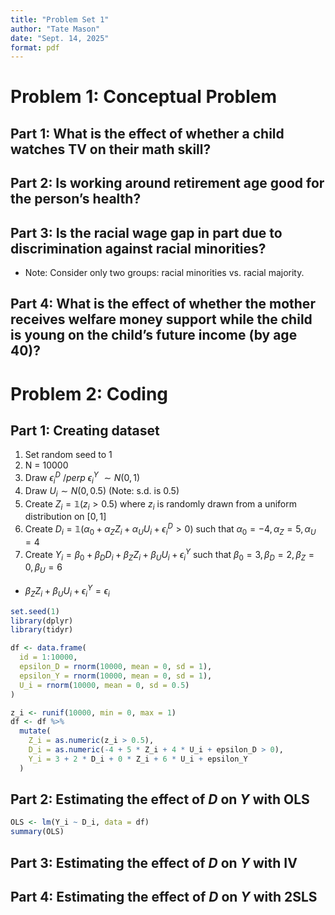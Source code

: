 ```yaml
---
title: "Problem Set 1"
author: "Tate Mason"
date: "Sept. 14, 2025"
format: pdf
---
```


# Problem 1: Conceptual Problem

## Part 1: What is the effect of whether a child watches TV on their math skill?

## Part 2: Is working around retirement age good for the person's health?

## Part 3: Is the racial wage gap in part due to discrimination against racial minorities?
- Note: Consider only two groups: racial minorities vs. racial majority.

## Part 4: What is the effect of whether the mother receives welfare money support while the child is young on the child's future income (by age 40)?

# Problem 2: Coding

## Part 1: Creating dataset
1. Set random seed to 1
2. N = 10000
3. Draw $\epsilon_i^D$ $/perp$ $\epsilon_i^Y$ $\sim N(0,1)$
4. Draw $U_i \sim N(0,0.5)$ (Note: s.d. is 0.5)
5. Create $Z_i = \mathbb{1}(z_i > 0.5)$ where $z_i$ is randomly drawn from a uniform distribution on $[0,1]$
6. Create $D_i = \mathbb{1}(\alpha_0 + \alpha_Z Z_i + \alpha_UU_i + \epsilon_i^D > 0)$ such that $\alpha_0 = -4, \alpha_Z = 5, \alpha_U = 4$
7. Create $Y_i = \beta_0 + \beta_D D_i + \beta_Z Z_i + \beta_U U_i + \epsilon_i^Y$ such that $\beta_0 = 3, \beta_D = 2, \beta_Z = 0, \beta_U = 6$
- $\beta_Z Z_i + \beta_U U_i + \epsilon_i^Y = \epsilon_i$

```r
set.seed(1)
library(dplyr)
library(tidyr)
```

```r
df <- data.frame(
  id = 1:10000,
  epsilon_D = rnorm(10000, mean = 0, sd = 1),
  epsilon_Y = rnorm(10000, mean = 0, sd = 1),
  U_i = rnorm(10000, mean = 0, sd = 0.5)
)

z_i <- runif(10000, min = 0, max = 1)
df <- df %>%
  mutate(
    Z_i = as.numeric(z_i > 0.5),
    D_i = as.numeric(-4 + 5 * Z_i + 4 * U_i + epsilon_D > 0),
    Y_i = 3 + 2 * D_i + 0 * Z_i + 6 * U_i + epsilon_Y
  )
```

## Part 2: Estimating the effect of $D$ on $Y$ with OLS

```r
OLS <- lm(Y_i ~ D_i, data = df) 
summary(OLS)
```

## Part 3: Estimating the effect of $D$ on $Y$ with IV

## Part 4: Estimating the effect of $D$ on $Y$ with 2SLS

